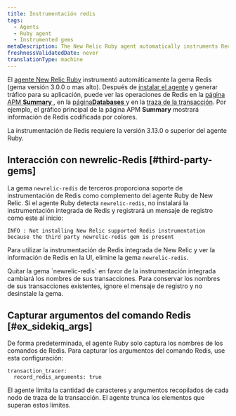 ```yaml
---
title: Instrumentación redis
tags:
  - Agents
  - Ruby agent
  - Instrumented gems
metaDescription: The New Relic Ruby agent automatically instruments Redis tasks.
freshnessValidatedDate: never
translationType: machine
---
```


El [agente New Relic Ruby](/docs/agents/ruby-agent/getting-started/new-relic-ruby) instrumentó automáticamente la gema Redis (gema versión 3.0.0 o mas alto). Después de [instalar el agente](/docs/agents/ruby-agent/installation-configuration/ruby-agent-installation) y generar tráfico para su aplicación, puede ver las operaciones de Redis en la [página APM <DNT>**Summary**</DNT> ](/docs/apm/applications-menu/monitoring/apm-overview-page), en la [página<DNT>**Databases**</DNT> ](/docs/apm/applications-menu/monitoring/databases-slow-queries-page)y en la [traza de la transacción](/docs/apm/transactions/transaction-traces/transaction-traces). Por ejemplo, el gráfico principal de la página APM <DNT>**Summary**</DNT> mostrará información de Redis codificada por colores.

<Callout variant="tip">
  La instrumentación de Redis requiere la versión 3.13.0 o superior del agente Ruby.
</Callout>

## Interacción con newrelic-Redis [#third-party-gems]

La gema `newrelic-redis` de terceros proporciona soporte de instrumentación de Redis como complemento del agente Ruby de New Relic. Si el agente Ruby detecta `newrelic-redis`, no instalará la instrumentación integrada de Redis y registrará un mensaje de registro como este al inicio:

```
INFO : Not installing New Relic supported Redis instrumentation because the third party newrelic-redis gem is present
```

Para utilizar la instrumentación de Redis integrada de New Relic y ver la información de Redis en la UI, elimine la gema `newrelic-redis`.

<Callout variant="important">
  Quitar la gema `newrelic-redis` en favor de la instrumentación integrada cambiará los nombres de sus transacciones. Para conservar los nombres de sus transacciones existentes, ignore el mensaje de registro y no desinstale la gema.
</Callout>

## Capturar argumentos del comando Redis [#ex_sidekiq_args]

De forma predeterminada, el agente Ruby solo captura los nombres de los comandos de Redis. Para capturar los argumentos del comando Redis, use esta configuración:

```
transaction_tracer:
  record_redis_arguments: true
```

El agente limita la cantidad de caracteres y argumentos recopilados de cada nodo de traza de la transacción. El agente trunca los elementos que superan estos límites.

